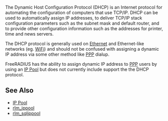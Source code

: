 The Dynamic Host Configuration Protocol (DHCP) is an Internet protocol for automating the configuration of computers that use TCP/IP. DHCP can be used to automatically assign IP addresses, to deliver TCP/IP stack configuration parameters such as the subnet mask and default router, and to provide other configuration information such as the addresses for printer, time and news servers.

The DHCP protocol is generally used on [[Ethernet]] and Ethernet-like networks (eg. [[WiFi]]) and should not be confused with assigning a dynamic IP address via some other method like [[PPP]] dialup.

FreeRADIUS has the ability to assign dynamic IP address to [[PPP]] users by using an [[IP Pool]] but does not currently include support the the DHCP protocol.


==See Also==

* [[IP Pool]]
* [[rlm_ippool]]
* [[rlm_sqlippool]]
